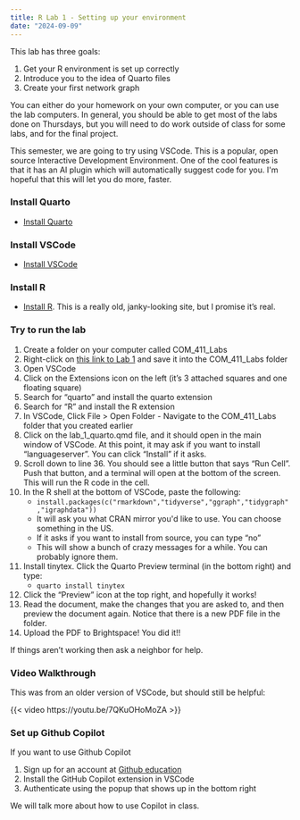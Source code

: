 ```yaml
---
title: R Lab 1 - Setting up your environment
date: "2024-09-09"
---
```


This lab has three goals:

1.  Get your R environment is set up correctly
2.  Introduce you to the idea of Quarto files
3.  Create your first network graph

You can either do your homework on your own computer, or you can use the
lab computers. In general, you should be able to get most of the labs
done on Thursdays, but you will need to do work outside of class for
some labs, and for the final project.

This semester, we are going to try using VSCode. This is a popular, open
source Interactive Development Environment. One of the cool features is
that it has an AI plugin which will automatically suggest code for you.
I\'m hopeful that this will let you do more, faster.

### Install Quarto {#install_quarto}

-   [Install Quarto](https://quarto.org/docs/get-started/)

### Install VSCode {#install_vscode}

-   [Install VSCode](https://code.visualstudio.com/Download)

### Install R {#install_r}

- [Install R](https://cran.r-project.org/). This is a really old, janky-looking site, but I promise it's real.

### Try to run the lab {#try_to_run_the_lab}

1.  Create a folder on your computer called COM_411_Labs
2.  Right-click on [this link to Lab 1](https://github.com/jdfoote/com_and_social_networks_labs/raw/main/lab_1_r_markdown.qmd) and save it into the COM_411_Labs folder
3.  Open VSCode
4.  Click on the Extensions icon on the left (it's 3 attached squares and one floating square)
5.  Search for "quarto" and install the quarto extension
6.  Search for "R" and install the R extension
7.  In VSCode, Click File \> Open Folder - Navigate to the COM_411_Labs
    folder that you created earlier
8.  Click on the lab_1_quarto.qmd file, and it should open in the main
    window of VSCode. At this point, it may ask if you want to install "languageserver". You can click "Install" if it asks.
9. Scroll down to line 36. You should see a little button that says "Run Cell". Push that button, and a terminal will open at the bottom of the screen. This will run the R code in the cell.
10. In the R shell at the bottom of VSCode, paste the following:
    -   `install.packages(c("rmarkdown","tidyverse","ggraph","tidygraph","igraphdata"))`
    -   It will ask you what CRAN mirror you\'d like to use. You can
        choose something in the US.
    -   If it asks if you want to install from source, you can type
        "no"
    -   This will show a bunch of crazy messages for a while. You can
        probably ignore them.
11. Install tinytex.
    Click the Quarto Preview terminal (in the bottom right) and type:
    -   `quarto install tinytex`
11. Click the "Preview" icon at the top right, and hopefully it works!
12. Read the document, make the changes that you are asked to, and then
preview the document again. Notice that there is a new PDF file in the folder.
15. Upload the PDF to Brightspace! You did it!!

If things aren't working then ask a neighbor for help.

### Video Walkthrough {#video_walkthrough}

This was from an older version of VSCode, but should still be helpful:

{{< video https://youtu.be/7QKuOHoMoZA >}}


### Set up Github Copilot {#set_up_github_copilot}

If you want to use Github Copilot

1.  Sign up for an account at [Github
    education](https://education.github.com/students)
2.  Install the GitHub Copilot extension in VSCode
3.  Authenticate using the popup that shows up in the bottom right

We will talk more about how to use Copilot in class.
